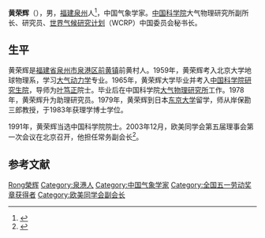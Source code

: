 {{Otheruses|other=名为黄荣辉的其他人物|黄荣辉}}
{{Infobox_Person
| name = 黄荣辉
|image= 
|box_width= 
|occupation= 气象学家
| period =
| Sex = 男
|birth_date= {{birth date and age|1942|8|17}}
|birth_place= 
|death_date= 
|death_place= 
| spouse = 
| relatives = 
|education= 
* 北京大学地球物理系（1959-1965年）
* 中国科学院大气物理研究所研究生（1965-1968年）
* 日本东京大学理学博士学位（1979-1983年）。
| past = 
* 1984年，任中国科学院大气物理研究所第五研究室主任
* 1985年，任中国科学院大气物理研究所研究员
* 1988年，任大气物理研究所学位委员会副主任
* 1990年，任中国气候研究委员会秘书长，博士生导师
* 1991年11月至1992年5月，东京大学客座教授
* 1993至2001年，任大气物理研究所副所长
* 1993年起，任国务院学位委员会学科评议组成员。
{{Infobox_People_CAS
|学部=地学部
|专业=气象学
|当选年=1991年
}}
|awards=
* 1985年，中国科学院科学进步奖一等奖
* 1986年，全国五一劳动奖章和国家级有突出贡献的中青年科学家
* 1999年，[[何梁何利基金科学与技术进步奖|何梁何利基金科学与技术进步奖]]
}}
'''黄荣辉'''（{{bd|1942年|8月17日|||catIdx=Huang黄荣辉}}），男，[[福建省|福建]][[泉州市|泉州]]人<ref>{{Cite web|title=中国科学院院士黄荣辉|url=http://gb.cri.cn/1321/2005/07/26/1568@636673.htm|accessdate=|work=}}</ref>，中国气象学家。[[中国科学院|中国科学院]]大气物理研究所副所长、研究员、[[世界气候研究计划|世界气候研究计划]]（WCRP）中国委员会秘书长。

== 生平 ==
黄荣辉是[[福建省|福建省]][[泉州市|泉州市]][[泉港区|泉港区]][[前黄镇_(泉州市)|前黄镇]]前黄村人。1959年，黄荣辉考入北京大学地球物理系，学习[[大气动力学|大气动力学]]专业。1965年，黄荣辉大学毕业并考入[[中国科学院研究生院|中国科学院研究生院]]，导师为[[叶笃正|叶笃正]]院士。毕业后在中国科学院[[中国科学院大气物理研究所|大气物理研究所]]工作。1978年，黄荣辉升为助理研究员。1979年，黄荣辉到日本[[东京大学|东京大学]]留学，师从岸保勘三郎教授，于1983年获理学博士学位。

1991年，黄荣辉当选中国科学院院士。2003年12月，欧美同学会第五届理事会第一次会议在北京召开，他担任常务副会长<ref>{{Cite book|title=欧美同学会简史 1913-2013|last=欧美同学会·中国留学人员联谊会著|publisher=北京：[[华文出版社|华文出版社]]|year=2014.01|isbn=978-7-5075-3903-5|pages=209}}</ref>。

== 参考文献 ==
{{Reflist}}

{{中国科学院地学部院士}}
{{福建籍科学院院士}}
{{Navboxes
| title  = 黄荣辉在[[欧美同学会|欧美同学会]]的职务
| list1  =
{{欧美同学会第四届理事会}}
{{欧美同学会第五届理事会}}
}}

{{Authority control}}
{{DEFAULTSORT:Huang黃榮辉}}
[[Category:黄姓|Rong榮辉]]
[[Category:泉港人|Category:泉港人]]
[[Category:中国气象学家|Category:中国气象学家]]
[[Category:全国五一劳动奖章获得者|Category:全国五一劳动奖章获得者]]
[[Category:欧美同学会副会长|Category:欧美同学会副会长]]